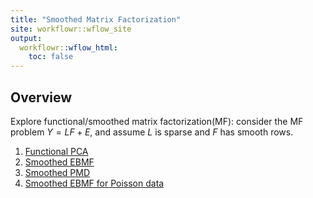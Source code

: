 ```yaml
---
title: "Smoothed Matrix Factorization"
site: workflowr::wflow_site
output:
  workflowr::wflow_html:
    toc: false
---
```


## Overview 

Explore functional/smoothed matrix factorization(MF): consider the MF problem $Y = LF+E$, and assume $L$ is sparse and $F$ has smooth rows.

1. [Functional PCA](fpca.html)
2. [Smoothed EBMF](SmoothMF.html)
3. [Smoothed PMD](SmoothPMD.html)
4. [Smoothed EBMF for Poisson data](SmoothMFpoisson.html)
